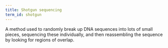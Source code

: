 ```yaml
---
title: Shotgun sequencing
term_id: shotgun
---
```


A method used to randomly break up DNA sequences into lots of small pieces, sequencing these individually, and then reassembling the sequence by looking for regions of overlap.
